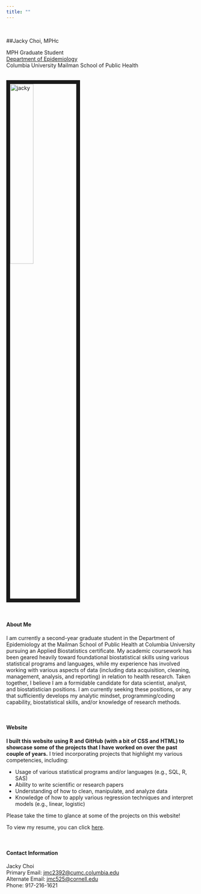 ```yaml
---
title: ""
---
```

<style>
.list-group-item.active, .list-group-item.active:focus, .list-group-item.active:hover {
    background-color: #337ab7;
}

.navbar-default .navbar-collapse, .navbar-default .navbar-form {
background-color: #337ab7;
}

#Drop-Down Menu Color
.navbar-default .navbar-nav>.open>a, .navbar-default .navbar-nav>.open>a:focus, .navbar-default .navbar-nav>.open>a:hover {
background-color: #337ab7;
}

.navbar-default {
background-color: #337ab7;
}

.navbar-default .navbar-nav>li>a {
color: white;
font-weight: bold;
}

.navbar-default .navbar-brand {
color: white;
font-weight: bold;
}

</style>

<br>

##Jacky Choi, MPHc

<link rel="stylesheet" href="styles.css" type="text/css">
<link rel="stylesheet" href="academicons/css/academicons.min.css"/>
<link rel="apple-touch-icon" href="/images/jacky.jpg" >

MPH Graduate Student <br>
[Department of Epidemiology](https://www.mailman.columbia.edu/become-student/departments/epidemiology) <br>
Columbia University Mailman School of Public Health

<br><img src="images/jacky.jpg" alt="jacky" style="width:35%; border:10px solid">

<br>

#### About Me

I am currently a second-year graduate student in the Department of Epidemiology at the Mailman School of Public Health at Columbia University pursuing an Applied Biostatistics certificate. My academic coursework has been geared heavily toward foundational biostatistical skills using various statistical programs and languages, while my experience has involved working with various aspects of data (including data acquisition, cleaning, management, analysis, and reporting) in relation to health research. Taken together, I believe I am a formidable candidate for data scientist, analyst, and biostatistician positions. I am currently seeking these positions, or any that sufficiently develops my analytic mindset, programming/coding capability, biostatistical skills, and/or knowledge of research methods.

<br>

#### Website

**I built this website using R and GitHub (with a bit of CSS and HTML) to showcase some of the projects that I have worked on over the past couple of years.** I tried incorporating projects that highlight my various competencies, including:

* Usage of various statistical programs and/or languages (e.g., SQL, R, SAS)
* Ability to write scientific or research papers
* Understanding of how to clean, manipulate, and analyze data
* Knowledge of how to apply various regression techniques and interpret models (e.g., linear, logistic)

Please take the time to glance at some of the projects on this website!

To view my resume, you can click [here](resume.html).


<br> 

#### Contact Information

Jacky Choi <br>
Primary Email: [jmc2392@cumc.columbia.edu](mailto:jmc2392@cumc.columbia.edu)  
Alternate Email: [jmc525@cornell.edu](mailto:jmc525@cornell.edu) <br>
Phone: 917-216-1621